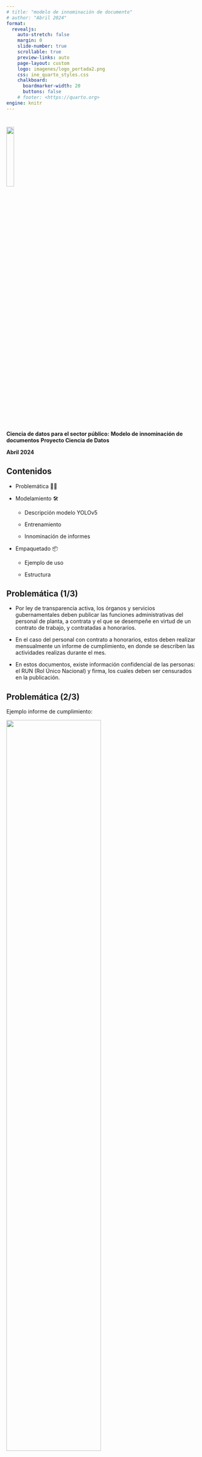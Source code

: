 ---
# title: "modelo de innominación de documento"
# author: "Abril 2024"
format:
  revealjs:
    auto-stretch: false
    margin: 0
    slide-number: true
    scrollable: true
    preview-links: auto
    page-layout: custom
    logo: imagenes/logo_portada2.png
    css: ine_quarto_styles.css
    chalkboard: 
      boardmarker-width: 20
      buttons: false
    # footer: <https://quarto.org>
engine: knitr
---

#


<!---
# TODO: this does not work
 ![](imagenes/logo_portada2.png){.center style="width: 20%;"}   
--->

[]{.linea-superior} 
[]{.linea-inferior} 

<!---
 <img src="imagenes/logo_portada2.png" style="width: 20%"/>  
--->

<img src="imagenes/logo_portada2.png" width="20%"/>  


[**Ciencia de datos para el sector público:**]{.big-par .center-justified}
[**Modelo de innominación de documentos**]{.big-par .center-justified}
[**Proyecto Ciencia de Datos**]{.medium-par.center-justified}

[**Abril 2024**]{.big-par .center-justified}


## Contenidos  

<!---
Presentacion falseamiento
- estadisticas descriptivas (por bloques)
- descripcion de variables y modelos (+ metricas)
- analisis de resultados de las predicciones (tablas con proporciones para ver supervision final)
 --->

::: {.incremental}

- Problemática 📄🤔

- Modelamiento 🛠️

  - Descripción modelo YOLOv5
  
  - Entrenamiento
  
  - Innominación de informes
  

- Empaquetado 📦

  - Ejemplo de uso

  - Estructura
  


:::


<!---
 ![](imagenes/overview-mode.png){.border} 

--->

## Problemática (1/3)

:::{.incremental }

- Por ley de transparencia activa, los órganos y servicios gubernamentales deben publicar las funciones administrativas del personal de planta, a contrata y el que se desempeñe en virtud de un contrato de trabajo, y contratadas a honorarios.

- En el caso del personal con contrato a honorarios, estos deben realizar mensualmente un informe de cumplimiento, en donde se describen las actividades realizas durante el mes.

- En estos documentos, existe información confidencial de las personas: el RUN (Rol Único Nacional) y firma, los cuales deben ser censurados en la publicación.

:::

## Problemática (2/3) {chalkboard-buttons="true"}

Ejemplo informe de cumplimiento:

[<img src="imagenes/plots/ej_informe1.png" width="70%"/>]{.center} 


## Problemática (3/3)

. . .

:::{.incremental .medium-par}

- Cantidad de informes de cumplimiento de honorarios en el INE:

    |Antes de CENSO| Durante de CENSO*|
    |---|---|
    |256|878|
    
    [* *Cantidad identificada durante febrero*]{.small-par .center}
    
    
    
- Lo cual se transforma en un trabajo manual muy extenso para la unidad de transparencia y atención ciudadana del INE.

:::

<br>

. . . 

[¿Cómo innominamos estos documentos?]{.center} 

. . .

[¡Creación de modelo de deep learning que detecte y censure el RUN y firmas 😃!]{.center} 


## Modelamiento | Descripción modelo YOLOv5

:::{.incremental}

- El modelo YOLOv *You Only Look Once*, es un modelo de detección de objetos proveniente del paquete *Ultralytics*, diseñado con deep learning. 

- El modelo cuenta con 24 capas convolucionales y 2 capas de conexión completa.

- Este modelo pre-entrenado posee diferentes versiones:

    [<img src="imagenes/plots/model_comparison.png" width="70%"/>]{.center}

- Toda la información disponible la pueden encontrar en su repositorio de [github](https://github.com/ultralytics/yolov5)

:::

<br>


## Modelamiento | Entrenamiento (1/2)

Para entrenar el modelo, se siguieron los siguientes pasos:

. . .

:::{.incremental .medium-par}

- **Paso 1**: Procesar informe

  - Transformar el formato de pdf a imagen.
  
  
- **Paso 2**: Etiquetar imágenes

  - Para el etiquetado de imágenes se utilizó la aplicación [*make-sense*](https://github.com/SkalskiP/make-sense?tab=readme-ov-file), la cual podemos utilizar desde nuestro navegador o ejecutarlo en local.
  
    [<img src="imagenes/plots/ejemplo_make_sense.png" width="70%"/>]{.center}
  
:::

<br>


## Modelamiento | Entrenamiento (2/2)

:::{.incremental .medium-par}

- **Paso 2**: Etiquetar imágenes
  - Las ventajas de esta aplicación es que es de libre uso, el formato de etiquetado es compatible con el requerido para entrenar el modelo YOLOv5 y es de fácil uso.

  - Se etiquetaron al rededor de 1000 imágenes. 
  
- **Paso 3**: Setting del modelo*

  - Para el entrenamiento, se utilizan las 20 primeras capas pre-entrenadas, agregando 4 capas convolucionales y 2 capas de conexión completa.
  
  - Se realizaron 70 epoch, lo cual se demoró en ejecutar al rededor de 9 hrs
  
:::

. . .

<br>

[*Para más información de como entrenar modelos YOLOv, visitar el siguiente [link](https://docs.ultralytics.com/es/yolov5/tutorials/train_custom_data/)]{.small-par}


## Modelamiento | Innominación de informes

Una vez entrenado el modelo, la metodología para realizar la innominación sigue el siguiente flujo:

. . .

:::{.incremental .medium-par}

- **Paso 1**: Procesar informe

  - Transformar el formato de pdf a imagen.
  
  
- **Paso 2**: Identificar RUN y firmas

  - Para cada conjunto de imágenes de un informe, se identificaran las firmas y el run.
  
  - Una vez identificada la sección donde están los objetos, se ocultarán las secciones con un rectángulo negro.
  
  - En cada uno de los informes, en total debe existir un run y 2 firmas. En el caso de no cumplir esta condición, se etiquetará el documento como *informe dudoso* y se registrará para que el equipo encargado realice la revisión manual.
  
- **Paso 3**: Transformar el informe a su formato original

  - Realizar unión de imágenes y generar pdf.

:::






## Empaquetado | Ejemplo de uso

Primero, veamos en vivo cómo funciona la aplicación:

< Insertar link a app en intranet INE (requerirá VPN)>

<!-- https://www.portaltransparencia.cl/PortalPdT/directorio-de-organismos-regulados/?org=AH007 -->

::: notes

- Mostrar informes de cumplimiento
- Mostrar aplicación
- Mostrar logs

:::


## Empaquetado | Estructura


[<img src="imagenes/diagrama.png" width="100%"/>]{.center} 


## Empaquetado | Estructura: Flask {.medium-par}


![](imagenes/flask-logo.png){.float-right width=25%  }



- Flask es un _microframework_ para desarrollo web de backend, famoso por ser sencillo, liviano y flexible. Es la base de otros frameworks más complejos como FastAPI.

- Flask funciona como backend de la aplicación, comunicándose con el frontend y manejando
las lógicas de la aplicación: subida y extracción de informes, manejo de errores y éxitos,
gestión de requests del cliente.

- Una vez extraidos los informes, ocurren dos cosas: se da inicio a la _task_ que se encarga
de anonimizar los informes y se le da fin al request, idealmente, con un mensaje de éxito.

- La _task_ es manejada por Celery y Redis


## Empaquetado | Estructura: Celery + Redis {.medium-par}

![](imagenes/celery.png){.float-right width=20%  }
![](imagenes/plus.png){.big-margin .float-right width=10%   }

![](imagenes/logo-redis.png){.float-right width=25%  }

::: incremental
- Celery es una cola de _tasks_ asíncrona y distribuida.

- Redis funciona como _broker_ y _backend_ de Celery, funcionando como data store _in-memory_.

- Una vez comienza la _task_, la conexión con el cliente se corta y Celery se encarga de ejecutarla:
  - Obtiene las predicciones para cada informe.
  - Guarda los resultados en MinIO.
  - Envía un mail de notificación con link de descarga.



- En este contexto, Redis como _broker_ se encarga de la comunicación entre Flask y Celery y como _backend_ se encarga de guardar los resultados y el estado actual de la tarea.


::: {.fragment}
::: {.callout-note appearance="simple" }
En este caso utilizamos un solo trabajador a la vez, por lo que no estamos 
utilizando todas las capacidades de Celery.
:::
:::
:::





## Empaquetado | Estructura: MinIO {.medium-par}

![](imagenes/minio-logo-4.png){.float-right width=30%  }

::: incremental
- MinIO actúa como capa de almacenamiento, por lo que aloja los archivos .zip que contienen
los informes anonimizados.
- Además, nos permite compartir un link de descarga que expira luego de un tiempo fijado por
nosotros.

:::

## Conclusiones {.medium-par}

::: incremental

- Aprovechando los avances en visión de computadores y la capacidad de _fine-tuning_ de estos
modelos, pudimos entrenar uno que realiza esta tarea específica con alta precisión.

- Utilizando una arquitectura sencilla fue posible empaquetar el modelo, facilitando su
ejecución a los usuarios finales.

- Considerando que es un problema que podrían tener otras instituciones, el modelo tiene
potencial de ser escalado.

- Actualmente, se pueden encontrar los informes innominados en el portal de transparencia [link](https://inechile.sharepoint.com/sites/Informesdecumplimiento/Documentos%20compartidos/Forms/AllItems.aspx?id=%2Fsites%2FInformesdecumplimiento%2FDocumentos%20compartidos%2FInformes%20de%20Cumplimiento&p=true&ga=1&LOF=1):

  [[<img src="imagenes/plots/portal_transparencia.png" width="60%"/>]{.center}](https://www.portaltransparencia.cl/PortalPdT/directorio-de-organismos-regulados/?org=AH007)


:::

#

[<img src="imagenes/logo_portada2.png" width="20%"/>]{.center}


[**Ciencia de datos para el sector público:**]{.big-par .center-justified}
[**Modelo de innominación de documentos**]{.big-par .center-justified}
[**Proyecto Ciencia de Datos**]{.medium-par.center-justified}

[**Abril 2024**]{.big-par .center-justified}



[]{.linea-superior} 
[]{.linea-inferior} 



